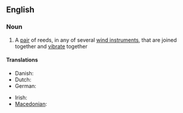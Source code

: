 ==English==

===Noun===
{{wikipedia}}
{{en-noun|sg=[[double]] [[reed]]}}

#{{music}} A [[pair]] of reeds, in any of several [[wind instrument]]s, that are joined together and [[vibrate]] together

====Translations====
{{trans-top|a pair of reeds in wind instruments}}
* Danish: {{t-|da|dobbelt rørblad}}
* Dutch: {{t-|nl|Dubbelriet}}
* German: {{t-|de|Doppelrohrblatt}}
{{trans-mid}}
* Irish: {{t-|ga|feag dhúbailte|f|xs=Irish}}
* [[Macedonian]]: {{t|mk|двојанка|f|tr=dvójanka}}
{{trans-bottom}}